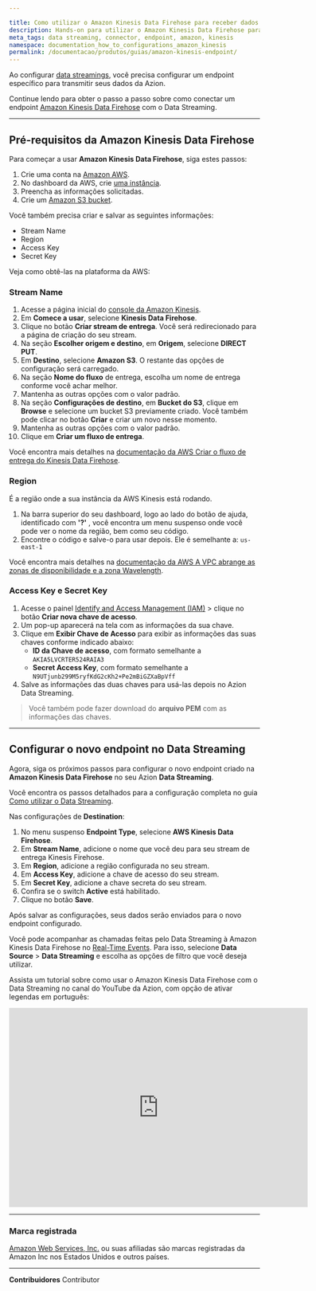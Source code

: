 ```yaml
---

title: Como utilizar o Amazon Kinesis Data Firehose para receber dados do Data Streaming
description: Hands-on para utilizar o Amazon Kinesis Data Firehose para receber dados do Data Streaming
meta_tags: data streaming, connector, endpoint, amazon, kinesis
namespace: documentation_how_to_configurations_amazon_kinesis
permalink: /documentacao/produtos/guias/amazon-kinesis-endpoint/
---
```


Ao configurar [data streamings](/pt-br/documentacao/produtos/data-streaming/), você precisa configurar um endpoint específico para transmitir seus dados da Azion.

Continue lendo para obter o passo a passo sobre como conectar um endpoint [Amazon Kinesis Data Firehose](https://aws.amazon.com/kinesis/data-firehose/) com o Data Streaming.

---

## Pré-requisitos da Amazon Kinesis Data Firehose

Para começar a usar **Amazon Kinesis Data Firehose**, siga estes passos:

1. Crie uma conta na [Amazon AWS](https://portal.aws.amazon.com/billing/signup).
2. No dashboard da AWS, crie [uma instância](https://console.aws.amazon.com/kinesis/home).
3. Preencha as informações solicitadas.
4. Crie um [Amazon S3 bucket](https://docs.aws.amazon.com/AmazonS3/latest/userguide/creating-bucket.html).

Você também precisa criar e salvar as seguintes informações:

- Stream Name
- Region
- Access Key
- Secret Key

Veja como obtê-las na plataforma da AWS:

### Stream Name

1. Acesse a página inicial do [console da Amazon Kinesis](https://console.aws.amazon.com/kinesis/home).
2. Em **Comece a usar**, selecione **Kinesis Data Firehose**.
3. Clique no botão **Criar stream de entrega**. Você será redirecionado para a página de criação do seu stream.
4. Na seção **Escolher origem e destino**, em **Origem**, selecione **DIRECT PUT**.
5. Em **Destino**, selecione **Amazon S3**. O restante das opções de configuração será carregado.
6. Na seção **Nome do fluxo** de entrega, escolha um nome de entrega conforme você achar melhor.
7. Mantenha as outras opções com o valor padrão.
8. Na seção **Configurações de destino**, em **Bucket do S3**, clique em **Browse** e selecione um bucket S3 previamente criado. Você também pode clicar no botão **Criar** e criar um novo nesse momento.
9. Mantenha as outras opções com o valor padrão.
10. Clique em **Criar um fluxo de entrega**.

Você encontra mais detalhes na [documentação da AWS Criar o fluxo de entrega do Kinesis Data Firehose](https://docs.aws.amazon.com/sns/latest/dg/firehose-example-create-delivery-stream.html).

### Region

É a região onde a sua instância da AWS Kinesis está rodando.

1. Na barra superior do seu dashboard, logo ao lado do botão de ajuda, identificado com **'?'** , você encontra um menu suspenso onde você pode ver o nome da região, bem como seu código.
2. Encontre o código e salve-o para usar depois. Ele é semelhante a: `us-east-1`

Você encontra mais detalhes na [documentação da AWS A VPC abrange as zonas de disponibilidade e a zona Wavelength](https://docs.aws.amazon.com/pt_br/AWSEC2/latest/UserGuide/using-regions-availability-zones.html).

### Access Key e Secret Key

1. Acesse o painel [Identify and Access Management (IAM)](https://us-east-1.console.aws.amazon.com/iam/home#/security_credentials$access_key) > clique no botão **Criar nova chave de acesso**.
2. Um pop-up aparecerá na tela com as informações da sua chave.
3. Clique em **Exibir Chave de Acesso** para exibir as informações das suas chaves conforme indicado abaixo:
   - **ID da Chave de acesso**, com formato semelhante a `AKIA5LVCRTER524RAIA3`
   - **Secret Access Key**, com formato semelhante a `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`
4. Salve as informações das duas chaves para usá-las depois no Azion Data Streaming.

> Você também pode fazer download do **arquivo PEM** com as informações das chaves.

---

## Configurar o novo endpoint no ⁠Data Streaming

Agora, siga os próximos passos para configurar o novo endpoint criado na **Amazon Kinesis Data Firehose** no seu Azion **Data Streaming**.

Você encontra os passos detalhados para a configuração completa no guia [Como utilizar o Data Streaming](/pt-br/documentacao/produtos/guias/como-usar-data-streaming/).

Nas configurações de **Destination**:

1. No menu suspenso **Endpoint Type**, selecione **AWS⁠ Kinesis Data Firehose**.
2. Em **Stream Name**, adicione o nome que você deu para seu stream de entrega Kinesis Firehose.
3. Em **Region**, adicione a região configurada no seu stream.
4. Em **Access Key**, adicione a chave de acesso do seu stream.
5. Em **Secret Key**, adicione a chave secreta do seu stream.
6. Confira se o switch **Active** está habilitado.
7. Clique no botão **Save**.

Após salvar as configurações, seus dados serão enviados para o novo endpoint configurado.

Você pode acompanhar as chamadas feitas pelo Data Streaming à Amazon Kinesis Data Firehose no [Real-Time Events](/pt-br/documentacao/produtos/real-time-events/). Para isso, selecione **Data Source** > **Data Streaming** e escolha as opções de filtro que você deseja utilizar.

Assista um tutorial sobre como usar o Amazon Kinesis Data Firehose com o Data Streaming no canal do YouTube da Azion, com opção de ativar legendas em português:

<iframe src="https://www.youtube.com/embed/sNGyuH3eu2o" title="Como utilizar o Amazon Kinesis Data Firehose para receber dados do Data Streaming" loading="lazy" width="600" height="400" frameborder="0" allow="accelerometer; autoplay; clipboard-write; encrypted-media; gyroscope; picture-in-picture; web-share" allowfullscreen></iframe>

---

### Marca registrada

[Amazon Web Services, Inc.](https://aws.amazon.com/pt/kinesis/) ou suas afiliadas são marcas registradas da Amazon Inc nos Estados Unidos e outros países.




---


**Contribuidores** <ContributorList>Contributor</ContributorList>
